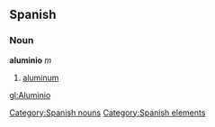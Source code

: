 == Spanish == {{wikipediaAlt|aluminum}}
=== Noun ===
'''aluminio''' ''m''
# [[aluminum]]

[[Category:Spanish nouns]]
[[Category:Spanish elements]]

[[gl:Aluminio]]